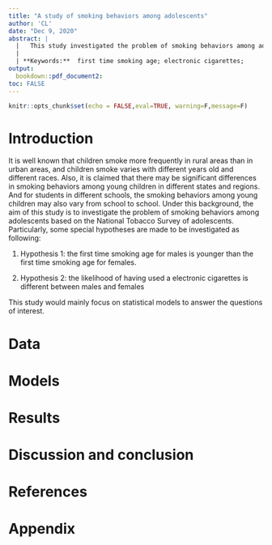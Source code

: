 ---
title: "A study of smoking behaviors among adolescents"
author: 'CL'
date: "Dec 9, 2020"
abstract: |
  |   This study investigated the problem of smoking behaviors among adolescents based on the National Tobacco Survey of adolescents. The study mainly focused on two special hypotheses and applied formal statistical models to investigate the questions. It was found there is strong evidence shows the first time smoking age for males is younger than the first time smoking age for females. Also, it was found the likelihood of having used a electronic cigarettes is indeed significantlyt different between males and females
  |
  | **Keywords:**  first time smoking age; electronic cigarettes;
output:
  bookdown::pdf_document2:
toc: FALSE
---

```{r setup, include=FALSE}
knitr::opts_chunk$set(echo = FALSE,eval=TRUE, warning=F,message=F)
```

# Introduction

It is well known that children smoke more frequently in rural areas than in urban areas, and children smoke varies with different years old and different races. Also, it is claimed that there may be significant differences in smoking behaviors among young children in different states and regions. And for students in different schools, the smoking behaviors among young children may also vary from school to school. Under this background, the aim of this study is to investigate the problem of smoking behaviors among adolescents based on the National Tobacco Survey of adolescents. Particularly, some special hypotheses are made to be investigated as following:

1. Hypothesis 1: the first time smoking age for males is younger than the first time smoking age for females.

2. Hypothesis 2: the likelihood of having used a electronic cigarettes is different between males and females
 

This study would mainly focus on statistical models to answer the questions of interest. 



# Data 


# Models 


# Results


# Discussion and conclusion


# References


# Appendix 







